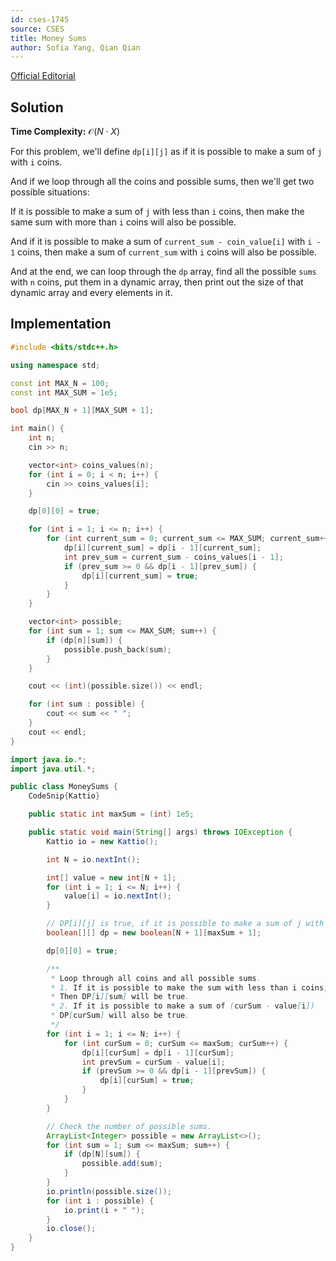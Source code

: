 ```yaml
---
id: cses-1745
source: CSES
title: Money Sums
author: Sofia Yang, Qian Qian
---
```


[Official Editorial](https://codeforces.com/blog/entry/70018)

## Solution

**Time Complexity:** $\mathcal{O}(N\cdot X)$

For this problem, we'll define $\texttt{dp[i][j]}$ as if it is possible to make
a sum of $\texttt{j}$ with $\texttt{i}$ coins.

And if we loop through all the coins and possible sums, then we'll get two
possible situations:

If it is possible to make a sum of $\texttt{j}$ with less than $\texttt{i}$
coins, then make the same sum with more than $\texttt{i}$ coins will also be possible.

And if it is possible to make a sum of $\texttt{current\_sum - coin\_value[i]}$
with $\texttt{i - 1}$ coins, then make a sum of $\texttt{current\_sum}$ with
$\texttt{i}$ coins will also be possible.

And at the end, we can loop through the $\texttt{dp}$ array, find all the
possible $\texttt{sums}$ with $\texttt{n}$ coins, put them in a dynamic
array, then print out the size of that dynamic array and every elements in it.

## Implementation

<LanguageSection>

<CPPSection>

``` cpp
#include <bits/stdc++.h>

using namespace std;

const int MAX_N = 100;
const int MAX_SUM = 1e5;

bool dp[MAX_N + 1][MAX_SUM + 1];

int main() {
	int n;
	cin >> n;

	vector<int> coins_values(n);
	for (int i = 0; i < n; i++) {
		cin >> coins_values[i];
	}

	dp[0][0] = true;

	for (int i = 1; i <= n; i++) {
		for (int current_sum = 0; current_sum <= MAX_SUM; current_sum++) {
			dp[i][current_sum] = dp[i - 1][current_sum];
			int prev_sum = current_sum - coins_values[i - 1];
			if (prev_sum >= 0 && dp[i - 1][prev_sum]) {
				dp[i][current_sum] = true;
			}
		}
	}

	vector<int> possible;
	for (int sum = 1; sum <= MAX_SUM; sum++) {
		if (dp[n][sum]) {
			possible.push_back(sum);
		}
	}

	cout << (int)(possible.size()) << endl;

	for (int sum : possible) {
		cout << sum << " ";
	}
	cout << endl;
}
```

</CPPSection>

<JavaSection>

```java
import java.io.*;
import java.util.*;

public class MoneySums {
	CodeSnip{Kattio}

	public static int maxSum = (int) 1e5;

	public static void main(String[] args) throws IOException {
		Kattio io = new Kattio();

		int N = io.nextInt();

		int[] value = new int[N + 1];
		for (int i = 1; i <= N; i++) {
			value[i] = io.nextInt();
		}

		// DP[i][j] is true, if it is possible to make a sum of j with i coins.
		boolean[][] dp = new boolean[N + 1][maxSum + 1];

		dp[0][0] = true;

		/**
		 * Loop through all coins and all possible sums.
		 * 1. If it is possible to make the sum with less than i coins,
		 * Then DP[i][sum] will be true.
		 * 2. If it is possible to make a sum of (curSum - value[i])
		 * DP[curSum] will also be true.
		 */
		for (int i = 1; i <= N; i++) {
			for (int curSum = 0; curSum <= maxSum; curSum++) {
				dp[i][curSum] = dp[i - 1][curSum];
				int prevSum = curSum - value[i];
				if (prevSum >= 0 && dp[i - 1][prevSum]) {
					dp[i][curSum] = true;
				}
			}
		}

		// Check the number of possible sums.
		ArrayList<Integer> possible = new ArrayList<>();
		for (int sum = 1; sum <= maxSum; sum++) {
			if (dp[N][sum]) {
				possible.add(sum);
			}
		}
		io.println(possible.size());
		for (int i : possible) {
			io.print(i + " ");
		}
		io.close();
	}
}
```

</JavaSection>

</LanguageSection>

